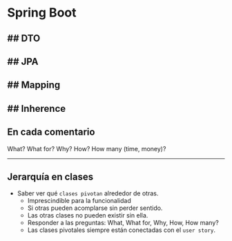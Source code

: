 # Spring Boot
## DTO
- 
## JPA
-
## Mapping
-
## Inherence
-

::: {.callout-important}
## En cada comentario
What? What for? Why? How? How many (time, money)?
:::
---

## Jerarquía en clases
- Saber ver qué `clases pivotan` alrededor de otras.
    - Imprescindible para la funcionalidad
    - Si otras pueden acomplarse sin perder sentido.
    - Las otras clases no pueden existir sin ella.
    - Responder a las preguntas: What, What for, Why, How, How many?
    - Las clases pivotales siempre están conectadas con el `user story`.